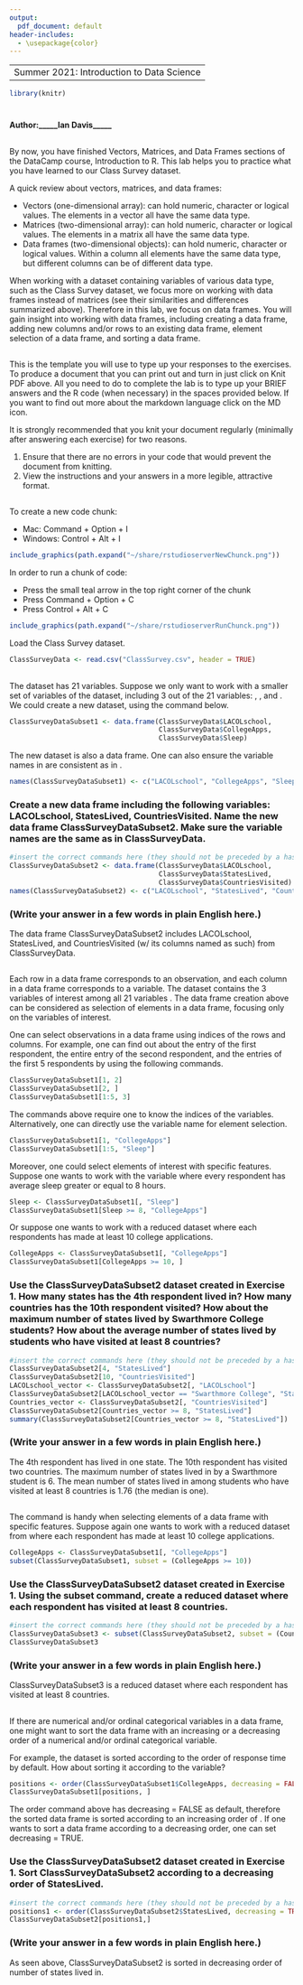 ```yaml
---
output:
  pdf_document: default
header-includes:
  - \usepackage{color}
---
```

----
 Summer 2021: Introduction to Data Science
---

```r
library(knitr)  
```

# \textcolor{blue}{Lab 3: Data Frames}
#### Author:_____Ian Davis_____

#### \textcolor{red}{Total Grade for Lab 3: /25} 
#### \textcolor{red}{Comments (optional)} 

## \textcolor{blue}{Introduction}

By now, you have finished Vectors, Matrices, and Data Frames sections of the DataCamp course, Introduction to R. This lab helps you to practice what you have learned to our Class Survey dataset. 

A quick review about vectors, matrices, and data frames:

- Vectors (one-dimensional array): can hold numeric, character or logical values. The elements in a vector all have the same data type.
- Matrices (two-dimensional array): can hold numeric, character or logical values. The elements in a matrix all have the same data type.
- Data frames (two-dimensional objects): can hold numeric, character or logical values. Within a column all elements have the same data type, but different columns can be of different data type.

When working with a dataset containing variables of various data type, such as the Class Survey dataset, we focus more on working with data frames instead of matrices (see their similarities and differences summarized above). Therefore in this lab, we focus on data frames. You will gain insight into working with data frames, including creating a data frame, adding new columns and/or rows to an existing data frame, element selection of a data frame, and sorting a data frame.

## \textcolor{blue}{Template for lab report}
\textbf{Instructions:} This is the template you will use to type up your responses to the exercises. To produce a document that you can print out and turn in just click on Knit PDF above. All you need to do to complete the lab is to type up your BRIEF answers and the R code (when necessary) in the spaces provided below. If you want to find out more about the markdown language click on the MD icon.

It is strongly recommended that you knit your document regularly (minimally after answering each exercise) for two reasons. 

  1. Ensure that there are no errors in your code that would prevent the document from knitting.
  2. View the instructions and your answers in a more legible, attractive format.

## \textcolor{blue}{Here are some quick tips in case you forgot:} 

To create a new code chunk:

- Mac: Command + Option + I
- Windows: Control + Alt + I
  
```r
include_graphics(path.expand("~/share/rstudioserverNewChunck.png"))
```

In order to run a chunk of code:

- Press the small teal arrow in the top right corner of the chunk
- Press Command + Option + C
- Press Control + Alt + C

```r
include_graphics(path.expand("~/share/rstudioserverRunChunck.png"))
```

Load the Class Survey dataset.

```r
ClassSurveyData <- read.csv("ClassSurvey.csv", header = TRUE)
```

## \textcolor{blue}{Working with data frames: create and name a data frame}

The dataset \textcolor{teal}{ClassSurveyData} has 21 variables. Suppose we only want to work with a smaller set of variables of the \textcolor{teal}{ClassSurveyData} dataset, including 3 out of the 21 variables: \textcolor{teal}{LACOLschool}, \textcolor{teal}{CollegeApps}, and \textcolor{teal}{Sleep}. We could create a new dataset, \textcolor{teal}{ClassSurveyDataSubset1} using the command below.

```r
ClassSurveyDataSubset1 <- data.frame(ClassSurveyData$LACOLschool, 
                                     ClassSurveyData$CollegeApps,
                                     ClassSurveyData$Sleep)
```

The new dataset \textcolor{teal}{ClassSurveyDataSubset1} is also a data frame. One can also ensure the variable names in \textcolor{teal}{ClassSurveyDataSubset1} are consistent as in \textcolor{teal}{ClassSurveyData}.

```r
names(ClassSurveyDataSubset1) <- c("LACOLschool", "CollegeApps", "Sleep")
```

### \textcolor{blue}{Exercise 1: } Create a new data frame including the following variables: LACOLschool, StatesLived, CountriesVisited. Name the new data frame ClassSurveyDataSubset2. Make sure the variable names are the same as in ClassSurveyData.

```r
#insert the correct commands here (they should not be preceded by a hashtag)
ClassSurveyDataSubset2 <- data.frame(ClassSurveyData$LACOLschool, 
                                     ClassSurveyData$StatesLived,
                                     ClassSurveyData$CountriesVisited)
names(ClassSurveyDataSubset2) <- c("LACOLschool", "StatesLived", "CountriesVisited")
```

### \textcolor{blue}{Answer 1: } (Write your answer in a few words in plain English here.)

The data frame ClassSurveyDataSubset2 includes LACOLschool, StatesLived, and CountriesVisited (w/ its columns named as such) from ClassSurveyData.

### \textcolor{red}{Grade for Exercise 1: /4} 
### \textcolor{red}{Comments: } 

## \textcolor{blue}{Working with data frames: selection of elements}

Each row in a data frame corresponds to an observation, and each column in a data frame corresponds to a variable. The \textcolor{teal}{ClassSurveyDataSubset1} dataset contains the 3 variables of interest among all 21 variables \textcolor{teal}{ClassSurveyData}. The data frame creation above can be considered as selection of elements in a data frame, focusing only on the variables of interest.

One can select observations in a data frame using indices of the rows and columns. For example, one can find out about the \textcolor{teal}{CollegeApps} entry of the first respondent, the entire entry of the second respondent, and the \textcolor{teal}{Sleep} entries of the first 5 respondents by using the following commands.

```r
ClassSurveyDataSubset1[1, 2]
ClassSurveyDataSubset1[2, ]
ClassSurveyDataSubset1[1:5, 3]
```

The commands above require one to know the indices of the variables. Alternatively, one can directly use the variable name for element selection.

```r
ClassSurveyDataSubset1[1, "CollegeApps"]
ClassSurveyDataSubset1[1:5, "Sleep"]
```

Moreover, one could select elements of interest with specific features. Suppose one wants to work with the \textcolor{teal}{CollegeApps} variable where every respondent has average sleep greater or equal to 8 hours. 

```r
Sleep <- ClassSurveyDataSubset1[, "Sleep"]
ClassSurveyDataSubset1[Sleep >= 8, "CollegeApps"]
```

Or suppose one wants to work with a reduced dataset where each respondents has made at least 10 college applications.

```r
CollegeApps <- ClassSurveyDataSubset1[, "CollegeApps"]
ClassSurveyDataSubset1[CollegeApps >= 10, ]
```

### \textcolor{blue}{Exercise 2: } Use the ClassSurveyDataSubset2 dataset created in Exercise 1. How many states has the 4th respondent lived in? How many countries has the 10th respondent visited? How about the maximum number of states lived by Swarthmore College students? How about the average number of states lived by students who have visited at least 8 countries? 

```r
#insert the correct commands here (they should not be preceded by a hashtag)
ClassSurveyDataSubset2[4, "StatesLived"]
ClassSurveyDataSubset2[10, "CountriesVisited"]
LACOLschool_vector <- ClassSurveyDataSubset2[, "LACOLschool"]
ClassSurveyDataSubset2[LACOLschool_vector == "Swarthmore College", "StatesLived"]
Countries_vector <- ClassSurveyDataSubset2[, "CountriesVisited"]
ClassSurveyDataSubset2[Countries_vector >= 8, "StatesLived"]
summary(ClassSurveyDataSubset2[Countries_vector >= 8, "StatesLived"])
```

### \textcolor{blue}{Answer 2: } (Write your answer in a few words in plain English here.)
 
 The 4th respondent has lived in one state. The 10th respondent has visited two countries. The maximum number of states lived in by a Swarthmore student is 6. The mean number of states lived in among students who have visited at least 8 countries is 1.76 (the median is one).
 

### \textcolor{red}{Grade for Exercise 2: /10} 
### \textcolor{red}{Comments: }


## \textcolor{blue}{Working with data frames: subsetting}

The \textcolor{teal}{subset} command is handy when selecting elements of a data frame with specific features. Suppose again one wants to work with a reduced dataset from \textcolor{teal}{ClassSurveyDataSubset1} where each respondent has made at least 10 college applications.

```r
CollegeApps <- ClassSurveyDataSubset1[, "CollegeApps"]
subset(ClassSurveyDataSubset1, subset = (CollegeApps >= 10))
```

### \textcolor{blue}{Exercise 3: } Use the ClassSurveyDataSubset2 dataset created in Exercise 1. Using the subset command, create a reduced dataset where each respondent has visited at least 8 countries. 

```r
#insert the correct commands here (they should not be preceded by a hashtag)
ClassSurveyDataSubset3 <- subset(ClassSurveyDataSubset2, subset = (Countries_vector >= 8))
ClassSurveyDataSubset3
```

### \textcolor{blue}{Answer 3: } (Write your answer in a few words in plain English here.)

ClassSurveyDataSubset3 is a reduced dataset where each respondent has visited at least 8 countries. 


### \textcolor{red}{Grade for Exercise 3: /5} 
### \textcolor{red}{Comments: }

## \textcolor{blue}{Working with data frames: sorting}

If there are numerical and/or ordinal categorical variables in a data frame, one might want to sort the data frame with an increasing or a decreasing order of a numerical and/or ordinal categorical variable.

For example, the \textcolor{teal}{ClassSurveyDataSubset1} dataset is sorted according to the order of response time by default. How about sorting it according to the \textcolor{teal}{CollegeApps} variable?

```r
positions <- order(ClassSurveyDataSubset1$CollegeApps, decreasing = FALSE)
ClassSurveyDataSubset1[positions, ]
```

The order command above has decreasing = FALSE as default, therefore the sorted data frame is sorted according to an increasing order of \textcolor{teal}{CollegeApps}. If one wants to sort a data frame according to a decreasing order, one can set decreasing = TRUE.

### \textcolor{blue}{Exercise 4: } Use the ClassSurveyDataSubset2 dataset created in Exercise 1. Sort ClassSurveyDataSubset2 according to a decreasing order of StatesLived.

```r
#insert the correct commands here (they should not be preceded by a hashtag)
positions1 <- order(ClassSurveyDataSubset2$StatesLived, decreasing = TRUE)
ClassSurveyDataSubset2[positions1,]
```

### \textcolor{blue}{Answer 4: } (Write your answer in a few words in plain English here.)

As seen above, ClassSurveyDataSubset2 is sorted in decreasing order of number of states lived in.

### \textcolor{red}{Grade for Exercise 4: /6} 
### \textcolor{red}{Comments: }


